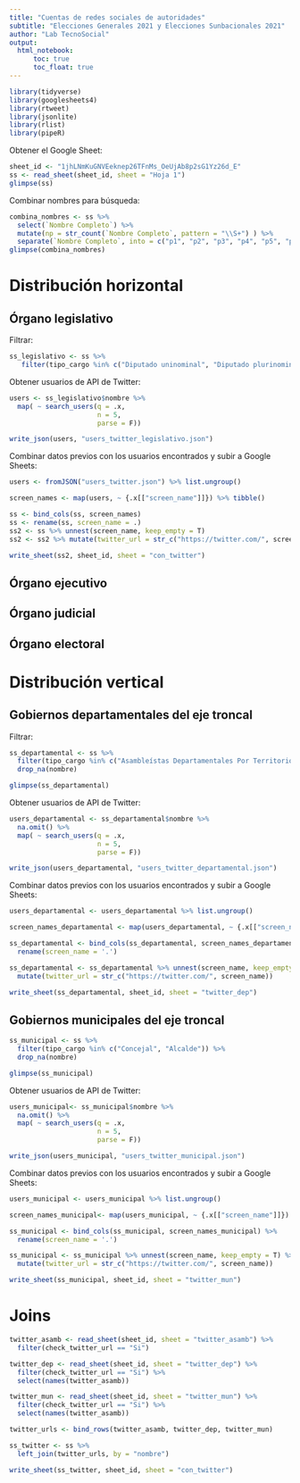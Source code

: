 ```yaml
---
title: "Cuentas de redes sociales de autoridades"
subtitle: "Elecciones Generales 2021 y Elecciones Sunbacionales 2021"
author: "Lab TecnoSocial"
output: 
  html_notebook:
      toc: true
      toc_float: true
---
```


```r
library(tidyverse)
library(googlesheets4)
library(rtweet)
library(jsonlite)
library(rlist)
library(pipeR)
```

Obtener el Google Sheet:

```r
sheet_id <- "1jhLNmKuGNVEeknep26TFnMs_OeUjAb8p2sG1Yz26d_E"
ss <- read_sheet(sheet_id, sheet = "Hoja 1")
glimpse(ss)
```

Combinar nombres para búsqueda: 

```r
combina_nombres <- ss %>%
  select(`Nombre Completo`) %>%
  mutate(np = str_count(`Nombre Completo`, pattern = "\\S+") ) %>%
  separate(`Nombre Completo`, into = c("p1", "p2", "p3", "p4", "p5", "p6"), sep = " ", remove = F)
glimpse(combina_nombres)
```

# Distribución horizontal

## Órgano legislativo

Filtrar:

```r
ss_legislativo <- ss %>%
   filter(tipo_cargo %in% c("Diputado uninominal", "Diputado plurinominal", "Senador", "Representante ante organismos parlamentarios supraestatales", "Diputado de las naciones y pueblos I.O.C."))
```

Obtener usuarios de API de Twitter:

```r
users <- ss_legislativo$nombre %>%
  map( ~ search_users(q = .x,
                      n = 5,
                      parse = F))

write_json(users, "users_twitter_legislativo.json")
```

Combinar datos previos con los usuarios encontrados y subir a Google Sheets:
```r
users <- fromJSON("users_twitter.json") %>% list.ungroup()

screen_names <- map(users, ~ {.x[["screen_name"]]}) %>% tibble()

ss <- bind_cols(ss, screen_names) 
ss <- rename(ss, screen_name = .)
ss2 <- ss %>% unnest(screen_name, keep_empty = T)
ss2 <- ss2 %>% mutate(twitter_url = str_c("https://twitter.com/", screen_name))

write_sheet(ss2, sheet_id, sheet = "con_twitter")
```
 
## Órgano ejecutivo

## Órgano judicial

## Órgano electoral

# Distribución vertical

## Gobiernos departamentales del eje troncal

Filtrar:

```r
ss_departamental <- ss %>%
  filter(tipo_cargo %in% c("Asambleístas Departamentales Por Territorio", "Asambleístas Departamentales Por Población", "Gobernador", "Vicegobernador")) %>%
  drop_na(nombre)

glimpse(ss_departamental) 
```

Obtener usuarios de API de Twitter:

```r
users_departamental <- ss_departamental$nombre %>%
  na.omit() %>%
  map( ~ search_users(q = .x,
                      n = 5,
                      parse = F))

write_json(users_departamental, "users_twitter_departamental.json")
```

Combinar datos previos con los usuarios encontrados y subir a Google Sheets:

```r
users_departamental <- users_departamental %>% list.ungroup()

screen_names_departamental <- map(users_departamental, ~ {.x[["screen_name"]]}) %>% tibble()

ss_departamental <- bind_cols(ss_departamental, screen_names_departamental) %>%
  rename(screen_name = '.')

ss_departamental <- ss_departamental %>% unnest(screen_name, keep_empty = T) %>%
  mutate(twitter_url = str_c("https://twitter.com/", screen_name))

write_sheet(ss_departamental, sheet_id, sheet = "twitter_dep")
```

## Gobiernos municipales del eje troncal

```r
ss_municipal <- ss %>%
  filter(tipo_cargo %in% c("Concejal", "Alcalde")) %>%
  drop_na(nombre)

glimpse(ss_municipal) 
```

Obtener usuarios de API de Twitter:

```r
users_municipal<- ss_municipal$nombre %>%
  na.omit() %>%
  map( ~ search_users(q = .x,
                      n = 5,
                      parse = F))

write_json(users_municipal, "users_twitter_municipal.json")
```

Combinar datos previos con los usuarios encontrados y subir a Google Sheets:

```r
users_municipal <- users_municipal %>% list.ungroup()

screen_names_municipal<- map(users_municipal, ~ {.x[["screen_name"]]}) %>% tibble()

ss_municipal <- bind_cols(ss_municipal, screen_names_municipal) %>%
  rename(screen_name = '.')

ss_municipal <- ss_municipal %>% unnest(screen_name, keep_empty = T) %>%
  mutate(twitter_url = str_c("https://twitter.com/", screen_name))

write_sheet(ss_municipal, sheet_id, sheet = "twitter_mun")
```
# Joins

```r

twitter_asamb <- read_sheet(sheet_id, sheet = "twitter_asamb") %>%
  filter(check_twitter_url == "Si")

twitter_dep <- read_sheet(sheet_id, sheet = "twitter_dep") %>%
  filter(check_twitter_url == "Si") %>%
  select(names(twitter_asamb))

twitter_mun <- read_sheet(sheet_id, sheet = "twitter_mun") %>%
  filter(check_twitter_url == "Si") %>%
  select(names(twitter_asamb))

twitter_urls <- bind_rows(twitter_asamb, twitter_dep, twitter_mun)

ss_twitter <- ss %>%
  left_join(twitter_urls, by = "nombre")

write_sheet(ss_twitter, sheet_id, sheet = "con_twitter")
```

